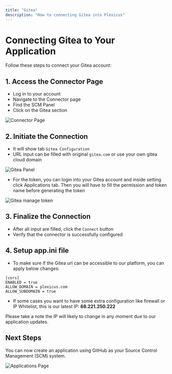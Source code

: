 ```yaml
---
title: "Gitea"
description: "How to connecting Gitea into Plexicus"
---
```


# Connecting Gitea to Your Application

Follow these steps to connect your Gitea account:

## 1. Access the Connector Page

- Log in to your account
- Navigate to the Connector page
- Find the SCM Panel
- Click on the Gitea section

<img src="/images/plexicus/connector.png" alt="Connector Page" />

## 2. Initiate the Connection

- It will show tab `Gitea Configuration`
- URL input can be filled with original `gitea.com` or use your own gitea cloud domain

<img src="/images/plexicus/gitea/panel.png" alt="Gitea Panel" />

- For the token, you can login into your Gitea account and inside setting click Applications tab. Then you will have to fill the permission and token name before generating the token

<img src="/images/plexicus/gitea/manage-token.png" alt="Gitea manage token" />

## 3. Finalize the Connection

- After all input are filled, click the `Connect` button
- Verify that the connector is successfully configured

## 4. Setup app.ini file

- To make sure if the Gitea url can be accessible to our platform, you can apply below changes:

```
[cors]
ENABLED = true
ALLOW_DOMAIN = plexicus.com
ALLOW_SUBDOMAIN = true
```

- If some cases you want to have some extra configuration like firewall or IP
  Whitelist, this is our latest IP: **68.221.250.222**

<Note>
	Please take a note the IP will likely to change in any moment due to our
	application updates.
</Note>

## Next Steps

You can now create an application using GitHub as your Source Control Management (SCM) system.

<img src="/images/plexicus/applications.png" alt="Applications Page" />
